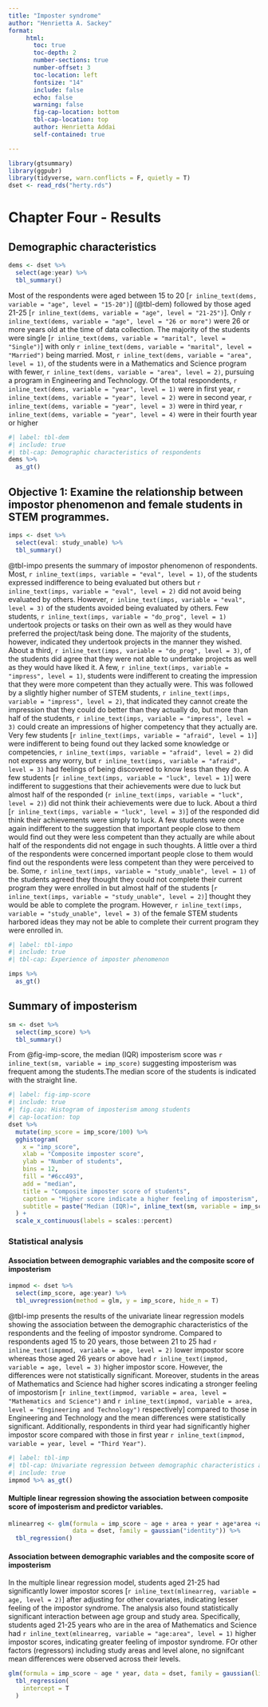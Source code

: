 ```yaml
---
title: "Imposter syndrome"
author: "Henrietta A. Sackey"
format: 
     html:
       toc: true
       toc-depth: 2
       number-sections: true
       number-offset: 3
       toc-location: left
       fontsize: "14"
       include: false
       echo: false
       warning: false
       fig-cap-location: bottom
       tbl-cap-location: top
       author: Henrietta Addai
       self-contained: true

---
```


```r
library(gtsummary)
library(ggpubr)
library(tidyverse, warn.conflicts = F, quietly = T)
dset <- read_rds("herty.rds")
```

# Chapter Four - Results

## Demographic characteristics

```r
dems <- dset %>% 
  select(age:year) %>% 
  tbl_summary()
```

Most of the respondents were aged between 15 to 20 [`r inline_text(dems, variable = "age", level = "15-20")`] (@tbl-dem) followed by those aged 21-25 [`r inline_text(dems, variable = "age", level = "21-25")`]. Only `r inline_text(dems, variable = "age", level = "26 or more")` were 26 or more years old at the time of data collection. The majority of the students were single [`r inline_text(dems, variable = "marital", level = "Single")`] with only `r inline_text(dems, variable = "marital", level = "Married")` being married. Most, `r inline_text(dems, variable = "area", level = 1)`, of the students were in a Mathematics and Science program with fewer, `r inline_text(dems, variable = "area", level = 2)`, pursuing a program in Engineering and Technology. Of the total respondents, `r inline_text(dems, variable = "year", level = 1)` were in first year, `r inline_text(dems, variable = "year", level = 2)` were in second year, `r inline_text(dems, variable = "year", level = 3)` were in third year, `r inline_text(dems, variable = "year", level = 4)` were in their fourth year or higher

```r
#| label: tbl-dem
#| include: true
#| tbl-cap: Demographic characteristics of respondents 
dems %>% 
  as_gt()
```

## Objective 1: Examine the relationship between impostor phenomenon and female students in STEM programmes.

```r
imps <- dset %>% 
  select(eval: study_unable) %>% 
  tbl_summary()
```

@tbl-impo presents the summary of impostor phenomenon of respondents. Most, `r inline_text(imps, variable = "eval", level = 1)`, of the students expressed indifference to being evaluated but others but `r inline_text(imps, variable = "eval", level = 2)` did not avoid being evaluated by others. However, `r inline_text(imps, variable = "eval", level = 3)` of the students avoided being evaluated by others. Few students, `r inline_text(imps, variable = "do_prog", level = 1)` undertook projects or tasks on their own as well as they would have preferred the project/task being done. The majority of the students, however, indicated they undertook projects in the manner they wished. About a third, `r inline_text(imps, variable = "do_prog", level = 3)`, of the students did agree that they were not able to undertake projects as well as they would have liked it. A few, `r inline_text(imps, variable = "impress", level = 1)`, students were indifferent to creating the impression that they were more competent than they actually were. This was followed by a slightly higher number of STEM students, `r inline_text(imps, variable = "impress", level = 2)`, that indicated they cannot create the impression that they could do better than they actually do, but more than half of the students, `r inline_text(imps, variable = "impress", level = 3)` could create an impressions of higher competency that they actually are. Very few students [`r inline_text(imps, variable = "afraid", level = 1)`] were indifferent to being found out they lacked some knowledge or competencies, `r inline_text(imps, variable = "afraid", level = 2)` did not express any worry, but `r inline_text(imps, variable = "afraid", level = 3)` had feelings of being discovered to know less than they do. A few students [`r inline_text(imps, variable = "luck", level = 1)`] were indifferent to suggestions that their achievements were due to luck but almost half of the responded (`r inline_text(imps, variable = "luck", level = 2)`) did not think their achievements were due to luck. About a third [`r inline_text(imps, variable = "luck", level = 3)`] of the responded did think their achievements were simply to luck. A few students were once again indifferent to the suggestion that important people close to them would find out they were less competent than they actually are while about half of the respondents did not engage in such thoughts. A little over a third of the respondents were concerned important people close to them would find out the respondents were less competent than they were perceived to be. Some, `r inline_text(imps, variable = "study_unable", level = 1)` of the students agreed they thought they could not complete their current program they were enrolled in but almost half of the students [`r inline_text(imps, variable = "study_unable", level = 2)`] thought they would be able to complete the program. However, `r inline_text(imps, variable = "study_unable", level = 3)` of the female STEM students harbored ideas they may not be able to complete their current program they were enrolled in.

```r
#| label: tbl-impo
#| include: true
#| tbl-cap: Experience of imposter phenomenon

imps %>% 
  as_gt()
```

## Summary of imposterism

```r
sm <- dset %>% 
  select(imp_score) %>% 
  tbl_summary()
```

From @fig-imp-score, the median (IQR) imposterism score was `r inline_text(sm, variable = imp_score)` suggesting imposterism was frequent among the students.The median score of the students is indicated with the straight line.

```r
#| label: fig-imp-score
#| include: true
#| fig.cap: Histogram of imposterism among students
#| cap-location: top
dset %>% 
  mutate(imp_score = imp_score/100) %>% 
  gghistogram(
    x = "imp_score",
    xlab = "Composite imposter score",
    ylab = "Number of students",
    bins = 12,
    fill = "#6cc493",
    add = "median",
    title = "Composite imposter score of students",
    caption = "Higher score indicate a higher feeling of imposterism",
    subtitle = paste("Median (IQR)=", inline_text(sm, variable = imp_score))
  ) + 
  scale_x_continuous(labels = scales::percent)

```


### Statistical analysis

#### Association between demographic variables and the composite score of imposterism
```r
impmod <- dset %>% 
  select(imp_score, age:year) %>% 
  tbl_uvregression(method = glm, y = imp_score, hide_n = T)

```
@tbl-imp presents the results of the univariate linear regression models showing the association between the demographic characteristics of the respondents and the feeling of impostor syndrome. Compared to respondents aged 15 to 20 years, those between 21 to 25 had `r inline_text(impmod, variable = age, level = 2)` lower impostor score whereas those aged 26 years or above had `r inline_text(impmod, variable = age, level = 3)` higher impostor score. However, the differences were not statistically significant. Moreover, students in the areas of Mathematics and Science had higher scores indicating a stronger feeling of impostorism [`r inline_text(impmod, variable = area, level = "Mathematics and Science")` and `r inline_text(impmod, variable = area, level = "Engineering and Technology")` respectively] compared to those in Engineering and Technology and the mean differences were statistically significant. Additionally, respondents in third year had significantly higher impostor score compared with those in first year `r inline_text(impmod, variable = year, level = "Third Year")`.
```r
#| label: tbl-imp
#| tbl-cap: Univariate regression between demographic characteristics and the feeling of imposter syndrome
#| include: true
impmod %>% as_gt()
```

#### Multiple linear regression showing the association between composite score of imposterism and predictor variables.

```r
mlinearreg <- glm(formula = imp_score ~ age + area + year + age*area +area*year, 
                  data = dset, family = gaussian("identity")) %>% 
  tbl_regression()
```


#### Association between demographic variables and the composite score of imposterism
In the multiple linear regression model, students aged 21-25 had significantly lower impostor scores [`r inline_text(mlinearreg, variable = age, level = 2)`] after adjusting for other covariates, indicating lesser feeling of the impostor syndrome. The analysis also found statistically significant interaction between age group and study area. Specifically, students aged 21-25 years who are in the area of Mathematics and Science had `r inline_text(mlinearreg, variable = "age:area", level = 1)` higher impostor scores, indicating greater feeling of impostor syndrome. FOr other factors (regressors) including study areas and level alone, no signifcant mean differences were observed across their levels.

```r
glm(formula = imp_score ~ age * year, data = dset, family = gaussian(link = "identity")) %>% 
  tbl_regression(
    intercept = T
  )
```

